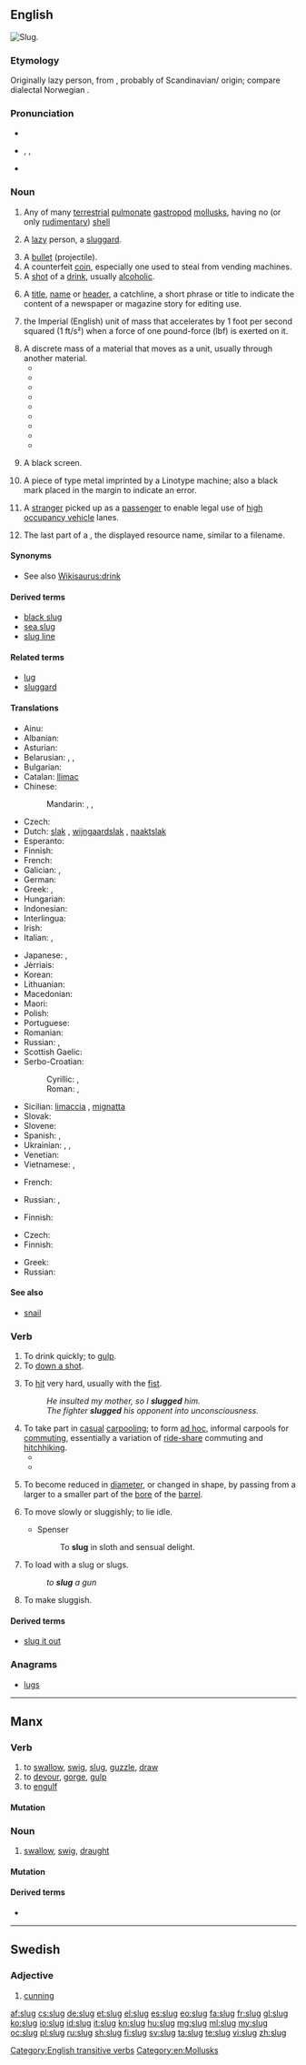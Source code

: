 ==English==
[[Image:Arion vulgaris eating.jpg|thumb|Slug.]]
{{wikipedia|dab=Slug (disambiguation)|slug}}

===Etymology===
Originally lazy person, from {{etyl|enm}} {{term|slugge|lang=enm}}, probably of Scandinavian/{{etyl|non}} origin; compare dialectal Norwegian {{term|sluggje||heavy, slow person|lang=no}}.

===Pronunciation===
* {{audio|En-us-slug.ogg|Audio (US)}}
* {{enPR|slŭg}}, {{IPA|/slʌɡ/}}, {{X-SAMPA|/slVg/}}
* {{rhymes|ʌɡ}}

===Noun===
{{en-noun}}

# Any of many [[terrestrial]] [[pulmonate]] [[gastropod]] [[mollusk]]s, having no (or only [[rudimentary]]) [[shell]]
# {{slang}} A [[lazy]] person, a [[sluggard]].
# A [[bullet]]  (projectile).
# A counterfeit [[coin]], especially one used to steal from vending machines.
# A [[shot]] of a [[drink]], usually [[alcoholic]].
# {{context|journalism}} A [[title]], [[name]] or [[header]], a catchline, a short phrase or title to indicate the content of a newspaper or magazine story for editing use.
# {{physics|rarely used}} the Imperial (English) unit of mass that accelerates by 1 foot per second squared (1 ft/s²) when a force of one pound-force (lbf) is exerted on it.
# A discrete mass of a material that moves as a unit, usually through another material.
#* {{quote-journal|journal=Pulp & paper international|volume=15|year=1973|passage=When these layers are recovered they inevitably result in a '''slug''' of sawdust which goes into the digester and tends to plug the screens in a Kamyr digester.}}
#* {{quote-book|title=Occupational safety and health decisions|author=United States. Occupational Safety and Health Review Commission, United States. Board of Mine Operations Appeals|year=1987|passage=Then, just a few nights before August 6, Gilbert testified that a "'''slug''' of sand-rock" weighing an estimate of one to two tons fell on his continuous miner as he was taking a cut, approximately fifteen feet from where he was standing.}}
#* {{quote-book|title=The Corps and the Shore|page=159|author=Orrin H. Pilkey|coauthors=Katharine L. Dixon|year=1998|passage=Tvpically, enough sand is emplaced to create a '''slug''' of sand that moves along the shore causing noticeable and somewhat dramatic local changes.}}
#* {{quote-book|title=The oil industry of the former Soviet Union|page=112|author=N. A. Krylov|coauthors=A. A. Bokserman, Evgeniĭ Romanovich Stavrovskiĭ|year=1998|passage-This is also furthered by the creation of a '''slug''' of light hydrocarbons near the oil displacement front, extracted by the carbon dioxide from the oil}}
#* {{quote-book|title=Lee's loss prevention in the process industries|page=16-115|author=Sam Mannan|coauthors=Frank P. Lees|year=2005|passage=Another phenomenon investigated was a '''slug''' of water falling through the cloud.}}
#* {{quote-book|title=Disinfection of pipelines and storage facilities field guide|page=54|author=William Lauer|coauthors=Fred Sanchez|year=2007|passage=This method uses a '''slug''' of 100 mg/L chlorinated water as a '''slug''' that moves along the length of the pipeline. The '''slug''' is a percentage of the total length of the pipeline.}}
#* {{quote-book|title=The water dictionary: a comprehensive reference of water terminology|page=556|author=Nancy E. McTigue|coauthors=James M. Symons, American Water Works Association|year=2010|passage=For example, a '''slug''' of iron rust might appear because of the shearing action of a high-demand flow that loosens a previously deposited iron precipitate.}}
#* {{quote-book|title=Extreme Environmental Events|page=1198|author=Robert A. Meyers|year=2010|passage=These experiments investigate the ascent of a '''slug''' of gas in a vertical liquid-filed tube featuring a flare that abruptly doubles the cross sectional area.}}
#* {{quote-book|title=The Art of Rimfire Accuracy|page=125|author=Bill Calfee|year=2011|passage=You had to learn to grab the teat up next to the udder with your thumb and side of your first finger, grab a '''slug''' of milk and progressively squeeze it down the teat past your middle finger, ring finger and little finger}}
# {{context|television editing}} A black screen.
# {{metal typesetting}} A piece of type metal imprinted by a Linotype machine; also a black mark placed in the margin to indicate an error.
# {{context|regional}} A [[stranger]] picked up as a [[passenger]] to enable legal use of [[high occupancy vehicle]] lanes.
# {{web design}} The last part of a {{w|clean URL}}, the displayed resource name, similar to a filename.

====Synonyms====
* {{sense|a quantity of a drink}} See also [[Wikisaurus:drink]]

====Derived terms====
* [[black slug]]
* [[sea slug]]
* [[slug line]]

====Related terms====
* [[lug]]<!-- See etymology there -->
* [[sluggard]]

====Translations====
{{trans-top|gastropod}}
* Ainu: {{tø|ain|シマイマ|tr=simayma}}
* Albanian: {{t-|sq|ligavec}}
* Asturian: {{t-|ast|llimiagu}}
* Belarusian: {{t+|be|смоўж|m|tr=smoŭž|sc=Cyrl}}, {{t-|be|слімак|m|tr=slimák|sc=Cyrl}}, {{t-|be|слізняк|m|tr=sliznják|sc=Cyrl}}
* Bulgarian: {{t-|bg|гол охлюв|m|tr=gol óhljuv|sc=Cyrl}}
* Catalan: [[llimac]] {{m}}
* Chinese:
*: Mandarin: {{t|cmn|鼻涕蟲|sc=Hani}}, {{t|cmn|鼻涕虫|tr=bítìchóng|sc=Hani}}, {{t|cmn|蛞蝓|tr=kuòyú|sc=Hani}}
* Czech: {{t-|cs|slimák|m}}
* Dutch: [[slak]] {{f}}, [[wijngaardslak]] {{f}}, [[naaktslak]] {{f}}
* Esperanto: {{t-|eo|limako}}
* Finnish: {{t+|fi|etana}}
* French: {{t+|fr|limace|f}}
* Galician: {{t-|gl|lesma|f}}, {{t-|gl|lesme|f}}
* German: {{t+|de|Nacktschnecke|f}}
* Greek: {{t+|el|γυμνοσάλιαγκας|n|tr=gymnosáliagkas}}, {{qualifier|scientific}} {{t-|el|λείμαξ|m|tr=leímax}}
* Hungarian: {{t-|hu|meztelen csiga}}
* Indonesian: {{t+|id|siput}}
* Interlingua: {{t-|ia|limace}}
* Irish: {{t+|ga|seilide|m}}
* Italian: {{t+|it|lumaca|f}}, {{t-|it|limaccia|f}}
{{trans-mid}}
* Japanese: {{t+|ja|蛞蝓|tr=なめくじ, namekuji|sc=Jpan}}, {{t-|ja|ナメクジ|tr=namekuji|sc=Jpan}}
* Jèrriais: {{tø|roa-jer|lînmache|f}}
* Korean: {{t-|ko|민달팽이|tr=mindalpaeng-i|sc=Kore}}
* Lithuanian: {{t-|lt|šliužas|m}}
* Macedonian: {{t-|mk|голич|m|tr=gólič}}
* Maori: {{t-|mi|putoko}}
* Polish: {{t+|pl|ślimak|m}}
* Portuguese: {{t+|pt|lesma|f}}
* Romanian: {{t+|ro|melc|m}}
* Russian: {{t+|ru|слизень|m|tr=slízen'}}, {{t+|ru|слизняк|m|tr=sliznják}}
* Scottish Gaelic: {{t-|gd|seilcheag|f}}
* Serbo-Croatian:
*: Cyrillic: {{t-|sh|пуж голаћ|m}}, {{t-|sh|пуж слинар|m}}
*: Roman: {{t-|sh|puž golać|m}}, {{t-|sh|puž slinar|m}}
* Sicilian: [[limaccia]] {{f}} , [[mignatta]] {{f}}
* Slovak: {{t-|sk|slimák|m}}
* Slovene: {{t-|sl|polž slinar|m}}
* Spanish: {{t+|es|babosa|f}}, {{t-|es|limaco}} {{m}}
* Ukrainian: {{t-|uk|слимак|m|tr=slymák}}, {{t-|uk|слизняк|m|tr=slyznják|sc=Cyrl}}, {{t-|uk|слизень|m|tr=slýzenʹ|sc=Cyrl}}
* Venetian: {{tø|vec|liméga|f}}
* Vietnamese: {{t-|vi|sên lãi}}, {{t-|vi|con sên lãi}}
{{trans-bottom}}

{{trans-see|lazy person|sluggard}}

{{trans-top|bullet}}
* French: {{t+|fr|pruneau|m}}
{{trans-mid}}
* Russian: {{t+|ru|пуля|f|tr=púl'ja}},{{qualifier|slang}}{{t+|ru|маслина|f|sc=Cyrl|tr=maslína|}}
{{trans-bottom}}

{{trans-top|counterfeit coin}}
* Finnish: {{t+|fi|prikka}}
{{trans-mid}}
{{trans-bottom}}

{{trans-top|shot of drink}}
* Czech: {{t+|cs|panák|m}}
* Finnish: {{t+|fi|huikka}}
{{trans-mid}}
* Greek: {{t+|el|σφηνάκι|n|tr=sfináki}}
* Russian: {{t+|ru|стопка|f|tr=stópka}}
{{trans-bottom}}

====See also====
* {{sense|gastropod}} [[snail]]

===Verb===
{{en-verb|slug|g|ed}}

# To drink quickly; to [[gulp]].
# To [[down a shot]].
# {{transitive}} To [[hit]] very hard, usually with the [[fist]].
#: ''He insulted my mother, so I '''slugged''' him.''
#: ''The fighter '''slugged''' his opponent into unconsciousness.''
# To take part in [[casual]] [[carpool]]ing; to form [[ad hoc]], informal carpools for [[commuting]], essentially a variation of [[carpool|ride-share]] commuting and [[hitchhiking]].
#* {{quote-news|title=Ramsey Vows to Find New Sites for Commuter `Slug Lines'|work=Washington Post|date=July 23|year=1998|passage="We believe in car-pooling, but let's do it without restricting traffic. ..." Sam Snyder, 51, of Burke, who has been '''slugging''' to his job at the US Customs ....}}
#* {{quote-newsgroup|author=Joshua E. Rodd|id=FmpK9.110446$%p6.11081387@twister.neo.rr.com|subject=The Perfect Mass Transit|newsgroup=dc.urban-planning|year=2002|date=December 13|passage= no sane person would attempt to commute that far every day. Sure they do. I've often '''slugged''' to Fredericksburg and back. The VRE carries hundreds of people per day, and the I-95 HOV lanes carry tens of thousands of people each day.|url=http://groups.google.com/group/dc.urban-planning/browse_thread/thread/8bfd8975abe251a5/e95715ce73e46005?hl=en&q=%22slugged|slugging+to%22+job|work|school|commute&lnk=nl&}}
# {{intransitive|of a bullet}} To become reduced in [[diameter]], or changed in shape, by passing from a larger to a smaller part of the [[bore]] of the [[barrel]].
# {{obsolete|intransitive}} To move slowly or sluggishly; to lie idle.
#* Spenser
#*: To '''slug''' in sloth and sensual delight.
# {{transitive}} To load with a slug or slugs.
#: ''to '''slug''' a gun''
# To make sluggish.
#: {{rfquotek|Milton}}

====Derived terms====
*[[slug it out]]

===Anagrams===
* [[lugs#English|lugs]]

[[Category:English transitive verbs]]
[[Category:en:Mollusks]]

----

==Manx==

===Verb===
{{head|gv|verb|verbal noun|sluggey|past participle|sluggit}}

# to [[swallow]], [[swig]], [[slug]], [[guzzle]], [[draw]]
# to [[devour]], [[gorge]], [[gulp]]
# to [[engulf]]

====Mutation====
{{gv mut cons|sl|ug}}

===Noun===
{{gv-noun|g=m|gen=slug|pl=sluggyn}}

# [[swallow]], [[swig]], [[draught]]

====Mutation====
{{gv mut cons|sl|ug}}

====Derived terms====
* {{l|gv|sluggag}}

----

==Swedish==

===Adjective===
{{head|sv|adjective}}

# [[cunning]]

[[af:slug]]
[[cs:slug]]
[[de:slug]]
[[et:slug]]
[[el:slug]]
[[es:slug]]
[[eo:slug]]
[[fa:slug]]
[[fr:slug]]
[[gl:slug]]
[[ko:slug]]
[[io:slug]]
[[id:slug]]
[[it:slug]]
[[kn:slug]]
[[hu:slug]]
[[mg:slug]]
[[ml:slug]]
[[my:slug]]
[[oc:slug]]
[[pl:slug]]
[[ru:slug]]
[[sh:slug]]
[[fi:slug]]
[[sv:slug]]
[[ta:slug]]
[[te:slug]]
[[vi:slug]]
[[zh:slug]]